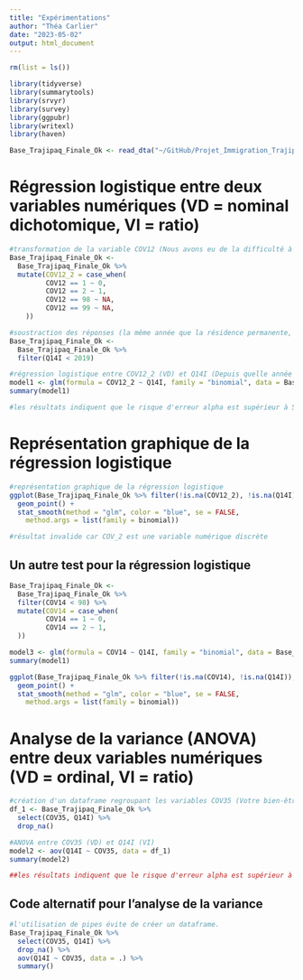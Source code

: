 ```yaml
---
title: "Expérimentations"
author: "Théa Carlier"
date: "2023-05-02"
output: html_document
---
```


```r

rm(list = ls())

library(tidyverse)
library(summarytools)
library(srvyr)
library(survey)
library(ggpubr)
library(writexl)
library(haven)

Base_Trajipaq_Finale_Ok <- read_dta("~/GitHub/Projet_Immigration_Trajipaq/Data/Base_Trajipaq_Finale_Ok.dta")

```

# Régression logistique entre deux variables numériques (VD = nominal dichotomique, VI = ratio)

```r
#transformation de la variable COV12 (Nous avons eu de la difficulté à obtenir des soins de santé quand nous en avions besoin)
Base_Trajipaq_Finale_Ok <-
  Base_Trajipaq_Finale_Ok %>%
  mutate(COV12_2 = case_when(
         COV12 == 1 ~ 0,
         COV12 == 2 ~ 1,
         COV12 == 98 ~ NA,
         COV12 == 99 ~ NA,
    ))

#soustraction des réponses (la même année que la résidence permanente, je ne sais pas et je ne souhaite pas répondre)
Base_Trajipaq_Finale_Ok <-
  Base_Trajipaq_Finale_Ok %>%
  filter(Q14I < 2019)

#régression logistique entre COV12_2 (VD) et Q14I (Depuis quelle année vivez-vous au Québec)
model1 <- glm(formula = COV12_2 ~ Q14I, family = "binomial", data = Base_Trajipaq_Finale_Ok)
summary(model1)

#les résultats indiquent que le risque d'erreur alpha est supérieur à 5%. Conséquemment, la relation étudiée n'est pas significative.
```

# Représentation graphique de la régression logistique

```r
#représentation graphique de la régression logistique
ggplot(Base_Trajipaq_Finale_Ok %>% filter(!is.na(COV12_2), !is.na(Q14I)), aes(x = Q14I, y = COV12_2)) + 
  geom_point() +
  stat_smooth(method = "glm", color = "blue", se = FALSE,
    method.args = list(family = binomial))

#résultat invalide car COV_2 est une variable numérique discrète
```

## Un autre test pour la régression logistique

```r
  
Base_Trajipaq_Finale_Ok <-
  Base_Trajipaq_Finale_Ok %>%
  filter(COV14 < 98) %>%
  mutate(COV14 = case_when(
         COV14 == 1 ~ 0,
         COV14 == 2 ~ 1,
  ))

model3 <- glm(formula = COV14 ~ Q14I, family = "binomial", data = Base_Trajipaq_Finale_Ok)
summary(model1)

ggplot(Base_Trajipaq_Finale_Ok %>% filter(!is.na(COV14), !is.na(Q14I)), aes(x = Q14I, y = COV14)) + 
  geom_point() +
  stat_smooth(method = "glm", color = "blue", se = FALSE,
    method.args = list(family = binomial))
```

# Analyse de la variance (ANOVA) entre deux variables numériques (VD = ordinal, VI = ratio)

```r
#création d'un dataframe regroupant les variables COV35 (Votre bien-être émotionnel - humeur s'est beaucoup, un peu ou pas amélioré) et Q14I.
df_1 <- Base_Trajipaq_Finale_Ok %>%
  select(COV35, Q14I) %>%
  drop_na()

#ANOVA entre COV35 (VD) et Q14I (VI)
model2 <- aov(Q14I ~ COV35, data = df_1)
summary(model2)

##les résultats indiquent que le risque d'erreur alpha est supérieur à 5%. Conséquemment, la relation étudiée n'est pas significative.
```

## Code alternatif pour l'analyse de la variance

```r
#l'utilisation de pipes évite de créer un dataframe.
Base_Trajipaq_Finale_Ok %>%
  select(COV35, Q14I) %>%
  drop_na() %>%
  aov(Q14I ~ COV35, data = .) %>%
  summary()
```
